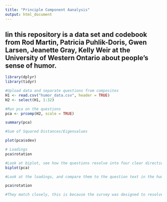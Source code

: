 ```yaml
---
title: "Principle Component Aanalysis"
output: html_document
---
```


## Iin this repository is a data set and codebook from Rod Martin, Patricia Puhlik-Doris, Gwen Larsen, Jeanette Gray, Kelly Weir at the University of Western Ontario about people's sense of humor. 

```r
library(dplyr)
library(tidyr)

#Upload data and separate questions from composites
H1 <- read.csv("humor_data.csv", header = TRUE)
H2 <- select(H1, 1:32)

#Run pca on the questions
pca <- prcomp(H2, scale = TRUE)

summary(pca)

#Sum of Squared Distances/Eigenvalues

plot(pca$sdev)

# Loadings
pca$rotation

#Look at biplot, see how the questions resolve into four clear directions
biplot(pca)

#Look at the loadings, and compare them to the question text in the humor_codebook.txt, do they align with the composites that the authors generated (affiliative, selfenhancing, aggressive, self-defeating)?

pca$rotation

#They match closely, this is because the survey was designed to resolve into these four components.

```



